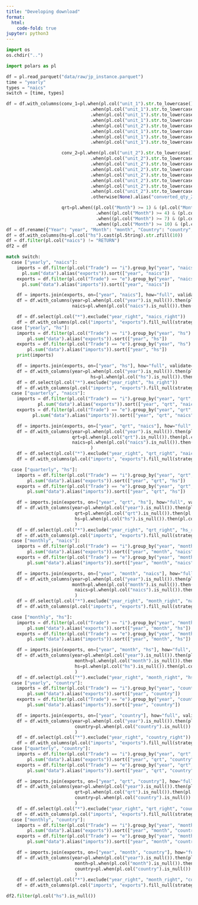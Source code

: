 ```yaml
---
title: "Developing download"
format:
  html:
    code-fold: true
jupyter: python3
---
```


```python
import os
os.chdir("..")
```

```python
import polars as pl
```

```python
df = pl.read_parquet("data/raw/jp_instance.parquet")
time = "yearly"
types = "naics"
switch = [time, types]

df = df.with_columns(conv_1=pl.when(pl.col("unit_1").str.to_lowercase() == "kg").then(pl.col("qty_1") * 1)
                                .when(pl.col("unit_1").str.to_lowercase() == "l").then(pl.col("qty_1") * 1)
                                .when(pl.col("unit_1").str.to_lowercase() == "doz").then(pl.col("qty_1") / 0.756)
                                .when(pl.col("unit_1").str.to_lowercase() == "m3").then(pl.col("qty_1") * 1560)
                                .when(pl.col("unit_2").str.to_lowercase() == "t").then(pl.col("qty_1") * 907.185)
                                .when(pl.col("unit_1").str.to_lowercase() == "kts").then(pl.col("qty_1") * 1)
                                .when(pl.col("unit_1").str.to_lowercase() == "pfl").then(pl.col("qty_1") * 0.789)
                                .when(pl.col("unit_1").str.to_lowercase() == "gm").then(pl.col("qty_1") * 1000).otherwise(None),

                     conv_2=pl.when(pl.col("unit_2").str.to_lowercase() == "kg").then(pl.col("qty_2") * 1)
                                .when(pl.col("unit_2").str.to_lowercase() == "l").then(pl.col("qty_2") * 1)
                                .when(pl.col("unit_2").str.to_lowercase() == "doz").then(pl.col("qty_2") / 0.756)
                                .when(pl.col("unit_2").str.to_lowercase() == "m3").then(pl.col("qty_2") * 1560)
                                .when(pl.col("unit_2").str.to_lowercase() == "t").then(pl.col("qty_2") * 907.185)
                                .when(pl.col("unit_2").str.to_lowercase() == "kts").then(pl.col("qty_2") * 1)
                                .when(pl.col("unit_2").str.to_lowercase() == "pfl").then(pl.col("qty_2") * 0.789)
                                .when(pl.col("unit_2").str.to_lowercase() == "gm").then(pl.col("qty_2") * 1000)
                                .otherwise(None).alias("converted_qty_2"),

                     qrt=pl.when((pl.col("Month") >= 1) & (pl.col("Month") <= 3)).then(1)
                                  .when((pl.col("Month") >= 4) & (pl.col("Month") <= 8)).then(2)
                                  .when((pl.col("Month") >= 7) & (pl.col("Month") <= 9)).then(3)
                                  .when((pl.col("Month") >= 10) & (pl.col("Month") <= 12)).then(4))
df = df.rename({"Year": "year", "Month": "month", "Country": "country", "Commodity_Code": "hs"})
df = df.with_columns(hs=pl.col("hs").cast(pl.String).str.zfill(10))
df = df.filter(pl.col("naics") != "RETURN")
df2 = df

match switch:
  case ["yearly", "naics"]:
    imports = df.filter(pl.col("Trade") == "i").group_by("year", "naics").agg(
      pl.sum("data").alias("exports")).sort(["year", "naics"])
    exports = df.filter(pl.col("Trade") == "e").group_by("year", "naics").agg(
      pl.sum("data").alias("imports")).sort(["year", "naics"])

    df = imports.join(exports, on=["year", "naics"], how="full", validate="1:1")
    df = df.with_columns(year=pl.when(pl.col("year").is_null()).then(pl.col("year_right")).otherwise(pl.col("year")),
                         naics=pl.when(pl.col("naics").is_null()).then(pl.col("naics_right")).otherwise(pl.col("naics")))

    df = df.select(pl.col("*").exclude("year_right", "naics_right"))
    df = df.with_columns(pl.col("imports", "exports").fill_null(strategy="zero"))
  case ["yearly", "hs"]:
    imports = df.filter(pl.col("Trade") == "i").group_by("year", "hs").agg(
        pl.sum("data").alias("exports")).sort(["year", "hs"])
    exports = df.filter(pl.col("Trade") == "e").group_by("year", "hs").agg(
        pl.sum("data").alias("imports")).sort(["year", "hs"])
    print(imports)

    df = imports.join(exports, on=["year", "hs"], how="full", validate="1:1")
    df = df.with_columns(year=pl.when(pl.col("year").is_null()).then(pl.col("year_right")).otherwise(pl.col("year")),
                                hs=pl.when(pl.col("hs").is_null()).then(pl.col("hs_right")).otherwise(pl.col("hs")))
    df = df.select(pl.col("*").exclude("year_right", "hs_right"))
    df = df.with_columns(pl.col("imports", "exports").fill_null(strategy="zero"))
  case ["quarterly", "naics"]:
    imports = df.filter(pl.col("Trade") == "i").group_by("year", "qrt", "naics").agg(
            pl.sum("data").alias("exports")).sort(["year", "qrt", "naics"])
    exports = df.filter(pl.col("Trade") == "e").group_by("year", "qrt", "naics").agg(
          pl.sum("data").alias("imports")).sort(["year", "qrt", "naics"])

    df = imports.join(exports, on=["year", "qrt", "naics"], how="full", validate="1:1")
    df = df.with_columns(year=pl.when(pl.col("year").is_null()).then(pl.col("year_right")).otherwise(pl.col("year")),
                         qrt=pl.when(pl.col("qrt").is_null()).then(pl.col("qrt_right")).otherwise(pl.col("qrt")),
                         naics=pl.when(pl.col("naics").is_null()).then(pl.col("naics_right")).otherwise(pl.col("naics"))
                                )
    df = df.select(pl.col("*").exclude("year_right", "qrt_right", "naics_right"))
    df = df.with_columns(pl.col("imports", "exports").fill_null(strategy="zero"))

  case ["quarterly", "hs"]:
    imports = df.filter(pl.col("Trade") == "i").group_by("year", "qrt", "hs").agg(
        pl.sum("data").alias("exports")).sort(["year", "qrt", "hs"])
    exports = df.filter(pl.col("Trade") == "e").group_by("year", "qrt", "hs").agg(
        pl.sum("data").alias("imports")).sort(["year", "qrt", "hs"])

    df = imports.join(exports, on=["year", "qrt", "hs"], how="full", validate="1:1")
    df = df.with_columns(year=pl.when(pl.col("year").is_null()).then(pl.col("year_right")).otherwise(pl.col("year")),
                          qrt=pl.when(pl.col("qrt").is_null()).then(pl.col("qrt_right")).otherwise(pl.col("qrt")),
                          hs=pl.when(pl.col("hs").is_null()).then(pl.col("hs_right")).otherwise(pl.col("hs"))
                          ) 
    df = df.select(pl.col("*").exclude("year_right", "qrt_right", "hs_right"))
    df = df.with_columns(pl.col("imports", "exports").fill_null(strategy="zero"))
  case ["monthly", "naics"]:
    imports = df.filter(pl.col("Trade") == "i").group_by("year", "month", "naics").agg(
        pl.sum("data").alias("exports")).sort(["year", "month", "naics"])
    exports = df.filter(pl.col("Trade") == "e").group_by("year", "month", "naics").agg(
        pl.sum("data").alias("imports")).sort(["year", "month", "naics"])

    df = imports.join(exports, on=["year", "month", "naics"], how="full", validate="1:1")
    df = df.with_columns(year=pl.when(pl.col("year").is_null()).then(pl.col("year_right")).otherwise(pl.col("year")),
                         month=pl.when(pl.col("month").is_null()).then(pl.col("month_right")).otherwise(pl.col("month")),
                          naics=pl.when(pl.col("naics").is_null()).then(pl.col("naics_right")).otherwise(pl.col("naics"))
                          )
    df = df.select(pl.col("*").exclude("year_right", "month_right", "naics_right"))
    df = df.with_columns(pl.col("imports", "exports").fill_null(strategy="zero"))

  case ["monthly", "hs"]:
    imports = df.filter(pl.col("Trade") == "i").group_by("year", "month", "hs").agg(
        pl.sum("data").alias("exports")).sort(["year", "month", "hs"])
    exports = df.filter(pl.col("Trade") == "e").group_by("year", "month", "hs").agg(
        pl.sum("data").alias("imports")).sort(["year", "month", "hs"])

    df = imports.join(exports, on=["year", "month", "hs"], how="full", validate="1:1")
    df = df.with_columns(year=pl.when(pl.col("year").is_null()).then(pl.col("year_right")).otherwise(pl.col("year")),
                          month=pl.when(pl.col("month").is_null()).then(pl.col("month_right")).otherwise(pl.col("month")),
                          hs=pl.when(pl.col("hs").is_null()).then(pl.col("hs_right")).otherwise(pl.col("hs"))
                          )
    df = df.select(pl.col("*").exclude("year_right", "month_right", "hs_right"))
  case ["yearly", "country"]:
    imports = df.filter(pl.col("Trade") == "i").group_by("year", "country").agg(
        pl.sum("data").alias("exports")).sort(["year", "country"])
    exports = df.filter(pl.col("Trade") == "e").group_by("year", "country").agg(
        pl.sum("data").alias("imports")).sort(["year", "country"])

    df = imports.join(exports, on=["year", "country"], how="full", validate="1:1")
    df = df.with_columns(year=pl.when(pl.col("year").is_null()).then(pl.col("year_right")).otherwise(pl.col("year")),
                          country=pl.when(pl.col("country").is_null()).then(pl.col("country_right")).otherwise(pl.col("country"))
                          )
    df = df.select(pl.col("*").exclude("year_right", "country_right"))
    df = df.with_columns(pl.col("imports", "exports").fill_null(strategy="zero"))
  case ["quarterly", "country"]:
    imports = df.filter(pl.col("Trade") == "i").group_by("year", "qrt", "country").agg(
        pl.sum("data").alias("exports")).sort(["year", "qrt", "country"])
    exports = df.filter(pl.col("Trade") == "e").group_by("year", "qrt", "country").agg(
        pl.sum("data").alias("imports")).sort(["year", "qrt", "country"])

    df = imports.join(exports, on=["year", "qrt", "country"], how="full", validate="1:1")
    df = df.with_columns(year=pl.when(pl.col("year").is_null()).then(pl.col("year_right")).otherwise(pl.col("year")),
                          qrt=pl.when(pl.col("qrt").is_null()).then(pl.col("qrt_right")).otherwise(pl.col("qrt")),
                          country=pl.when(pl.col("country").is_null()).then(pl.col("country_right")).otherwise(pl.col("country"))
                          )
    df = df.select(pl.col("*").exclude("year_right", "qrt_right", "country_right"))
    df = df.with_columns(pl.col("imports", "exports").fill_null(strategy="zero"))
  case ["monthly", "country"]:
    imports = df.filter(pl.col("Trade") == "i").group_by("year", "month", "country").agg(
        pl.sum("data").alias("exports")).sort(["year", "month", "country"])
    exports = df.filter(pl.col("Trade") == "e").group_by("year", "month", "country").agg(
        pl.sum("data").alias("imports")).sort(["year", "month", "country"])

    df = imports.join(exports, on=["year", "month", "country"], how="full", validate="1:1")
    df = df.with_columns(year=pl.when(pl.col("year").is_null()).then(pl.col("year_right")).otherwise(pl.col("year")),
                          month=pl.when(pl.col("month").is_null()).then(pl.col("month_right")).otherwise(pl.col("month")),
                          country=pl.when(pl.col("country").is_null()).then(pl.col("country_right")).otherwise(pl.col("country"))
                          )
    df = df.select(pl.col("*").exclude("year_right", "month_right", "country_right"))
    df = df.with_columns(pl.col("imports", "exports").fill_null(strategy="zero"))

df2.filter(pl.col("hs").is_null())


```
